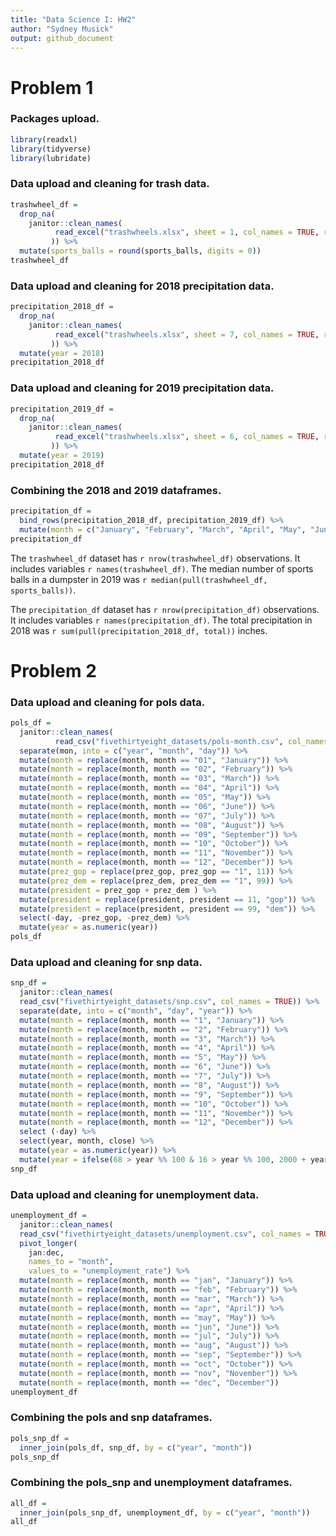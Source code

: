 ```yaml
---
title: "Data Science I: HW2"
author: "Sydney Musick"
output: github_document
---
```


# Problem 1

### Packages upload.
```r
library(readxl)
library(tidyverse)
library(lubridate)
```

### Data upload and cleaning for trash data.
```r
trashwheel_df = 
  drop_na(
    janitor::clean_names(
          read_excel("trashwheels.xlsx", sheet = 1, col_names = TRUE, range = "A2:N534")
         )) %>%
  mutate(sports_balls = round(sports_balls, digits = 0))
trashwheel_df
```

### Data upload and cleaning for 2018 precipitation data.
```r
precipitation_2018_df = 
  drop_na(
    janitor::clean_names(
          read_excel("trashwheels.xlsx", sheet = 7, col_names = TRUE, range = "A2:B14")
         )) %>%
  mutate(year = 2018)
precipitation_2018_df
```

### Data upload and cleaning for 2019 precipitation data.
```r
precipitation_2019_df = 
  drop_na(
    janitor::clean_names(
          read_excel("trashwheels.xlsx", sheet = 6, col_names = TRUE, range = "A2:B14")
         )) %>%
  mutate(year = 2019)
precipitation_2018_df
```

### Combining the 2018 and 2019 dataframes.
```r
precipitation_df = 
  bind_rows(precipitation_2018_df, precipitation_2019_df) %>%
  mutate(month = c("January", "February", "March", "April", "May", "June", "July", "August", "September", "October", "November", "December", "January", "February", "March", "April", "May", "June", "July", "August", "September", "October", "November", "December"))
precipitation_df
```

The `trashwheel_df` dataset has `r nrow(trashwheel_df)` observations. It includes variables `r names(trashwheel_df)`. The median number of sports balls in a dumpster in 2019 was `r median(pull(trashwheel_df, sports_balls))`. 

The `precipitation_df` dataset has `r nrow(precipitation_df)` observations. It includes variables `r names(precipitation_df)`. The total precipitation in 2018 was `r sum(pull(precipitation_2018_df, total))` inches.


# Problem 2

### Data upload and cleaning for pols data.
```r
pols_df = 
  janitor::clean_names(
          read_csv("fivethirtyeight_datasets/pols-month.csv", col_names = TRUE)) %>%
  separate(mon, into = c("year", "month", "day")) %>%
  mutate(month = replace(month, month == "01", "January")) %>%
  mutate(month = replace(month, month == "02", "February")) %>%
  mutate(month = replace(month, month == "03", "March")) %>%
  mutate(month = replace(month, month == "04", "April")) %>%
  mutate(month = replace(month, month == "05", "May")) %>%
  mutate(month = replace(month, month == "06", "June")) %>%
  mutate(month = replace(month, month == "07", "July")) %>%
  mutate(month = replace(month, month == "08", "August")) %>%
  mutate(month = replace(month, month == "09", "September")) %>%
  mutate(month = replace(month, month == "10", "October")) %>%
  mutate(month = replace(month, month == "11", "November")) %>%
  mutate(month = replace(month, month == "12", "December")) %>%
  mutate(prez_gop = replace(prez_gop, prez_gop == "1", 11)) %>%
  mutate(prez_dem = replace(prez_dem, prez_dem == "1", 99)) %>%
  mutate(president = prez_gop + prez_dem ) %>%
  mutate(president = replace(president, president == 11, "gop")) %>%
  mutate(president = replace(president, president == 99, "dem")) %>%
  select(-day, -prez_gop, -prez_dem) %>%
  mutate(year = as.numeric(year))
pols_df
```

### Data upload and cleaning for snp data.
```r
snp_df = 
  janitor::clean_names(
  read_csv("fivethirtyeight_datasets/snp.csv", col_names = TRUE)) %>%
  separate(date, into = c("month", "day", "year")) %>%
  mutate(month = replace(month, month == "1", "January")) %>%
  mutate(month = replace(month, month == "2", "February")) %>%
  mutate(month = replace(month, month == "3", "March")) %>%
  mutate(month = replace(month, month == "4", "April")) %>%
  mutate(month = replace(month, month == "5", "May")) %>%
  mutate(month = replace(month, month == "6", "June")) %>%
  mutate(month = replace(month, month == "7", "July")) %>%
  mutate(month = replace(month, month == "8", "August")) %>%
  mutate(month = replace(month, month == "9", "September")) %>%
  mutate(month = replace(month, month == "10", "October")) %>%
  mutate(month = replace(month, month == "11", "November")) %>%
  mutate(month = replace(month, month == "12", "December")) %>%
  select (-day) %>%
  select(year, month, close) %>%
  mutate(year = as.numeric(year)) %>%
  mutate(year = ifelse(68 > year %% 100 & 16 > year %% 100, 2000 + year %% 100, 1900 + year %% 100))
snp_df
```

### Data upload and cleaning for unemployment data.
```r
unemployment_df = 
  janitor::clean_names(
  read_csv("fivethirtyeight_datasets/unemployment.csv", col_names = TRUE)) %>%
  pivot_longer(
    jan:dec,
    names_to = "month", 
    values_to = "unemployment_rate") %>%
  mutate(month = replace(month, month == "jan", "January")) %>%
  mutate(month = replace(month, month == "feb", "February")) %>%
  mutate(month = replace(month, month == "mar", "March")) %>%
  mutate(month = replace(month, month == "apr", "April")) %>%
  mutate(month = replace(month, month == "may", "May")) %>%
  mutate(month = replace(month, month == "jun", "June")) %>%
  mutate(month = replace(month, month == "jul", "July")) %>%
  mutate(month = replace(month, month == "aug", "August")) %>%
  mutate(month = replace(month, month == "sep", "September")) %>%
  mutate(month = replace(month, month == "oct", "October")) %>%
  mutate(month = replace(month, month == "nov", "November")) %>%
  mutate(month = replace(month, month == "dec", "December"))
unemployment_df
```

### Combining the pols and snp dataframes.
```r
pols_snp_df =
  inner_join(pols_df, snp_df, by = c("year", "month"))
pols_snp_df
```

### Combining the pols_snp and unemployment dataframes.
```r
all_df =
  inner_join(pols_snp_df, unemployment_df, by = c("year", "month"))
all_df
```




